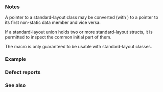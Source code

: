 {{cpp/types/traits/is|1=is_standard_layout
|description= 
If {{tt|T}} is a [[cpp/named req/StandardLayoutType|standard-layout type]], provides the member constant {{tt|value}} equal to {{c|true}}. For any other type, {{tt|value}} is {{c|false}}.

If {{c/core|std::remove_all_extents_t&lt;T&gt;}} is an incomplete type and not (possibly cv-qualified) {{c/core|void}}, the behavior is undefined.
|inherit_desc={{tt|T}} is a standard-layout type
}}

===Notes===
A pointer to a standard-layout class may be converted (with {{c/core|reinterpret_cast}}) to a pointer to its first non-static data member and vice versa.

If a standard-layout union holds two or more standard-layout structs, it is permitted to inspect the common initial part of them.

The macro {{lc|offsetof}} is only guaranteed to be usable with standard-layout classes.

===Example===
{{example
|code=
#include &lt;type_traits&gt;

struct A { int m; };
static_assert(std::is_standard_layout_v&lt;A&gt; == true);

class B: public A { int m; };
static_assert(std::is_standard_layout_v&lt;B&gt; == false);

struct C { virtual void foo(); };
static_assert(std::is_standard_layout_v&lt;C&gt; == false);

int main() {}
|output=
}}

===Defect reports===
{{dr list begin}}
{{dr list item|wg=lwg|dr=2015|std=C++11|before={{tt|T}} could be an array of incomplete&lt;br&gt;class type with unknown bound|after=the behavior is&lt;br&gt;undefined in this case}}
{{dr list end}}

===See also===
{{dsc begin}}
{{dsc inc|cpp/types/dsc is_trivially_copyable}}
{{dsc inc|cpp/types/dsc is_pod}}
{{dsc inc|cpp/types/dsc offsetof}}
{{dsc end}}

{{langlinks|de|es|fr|it|ja|pt|ru|zh}}